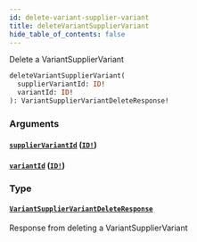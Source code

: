 ```yaml
---
id: delete-variant-supplier-variant
title: deleteVariantSupplierVariant
hide_table_of_contents: false
---
```



Delete a VariantSupplierVariant

```graphql
deleteVariantSupplierVariant(
  supplierVariantId: ID!
  variantId: ID!
): VariantSupplierVariantDeleteResponse!
```


### Arguments

#### [`supplierVariantId`](#) ([`ID!`](/developers/demandhq-apis/demand-api/graphql/reference/scalars/id))




#### [`variantId`](#) ([`ID!`](/developers/demandhq-apis/demand-api/graphql/reference/scalars/id))




### Type

#### [`VariantSupplierVariantDeleteResponse`](/developers/demandhq-apis/demand-api/graphql/reference/objects/variant-supplier-variant-delete-response)

Response from deleting a VariantSupplierVariant




